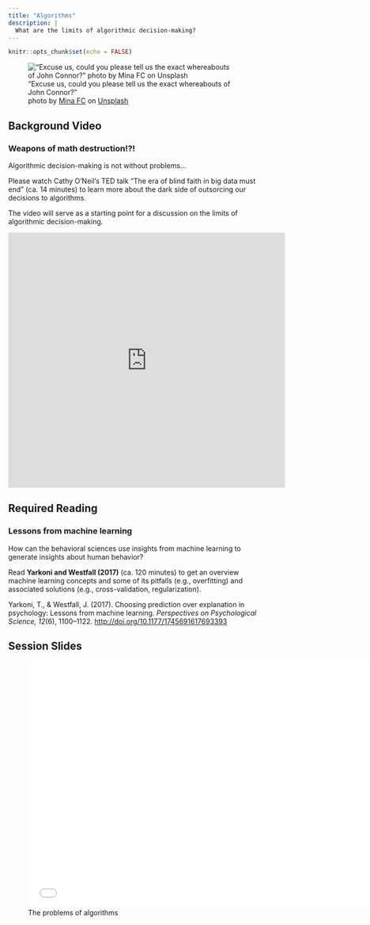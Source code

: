 ```yaml
---
title: "Algorithms"
description: |
  What are the limits of algorithmic decision-making?
---
```


```r
knitr::opts_chunk$set(echo = FALSE)
```


!["Excuse us, could you please tell us the exact whereabouts of John Connor?" <br> <span>photo by <a href="https://unsplash.com/@mina_fc?utm_source=unsplash&amp;utm_medium=referral&amp;utm_content=creditCopyText">Mina FC</a> on <a href="https://unsplash.com/s/photos/stupid-robot?utm_source=unsplash&amp;utm_medium=referral&amp;utm_content=creditCopyText">Unsplash</a></span>
](photos/mina-fc-3QKsG0fDrC8-unsplash.jpg)

## Background Video

### Weapons of math destruction!?!

Algorithmic decision-making is not without problems...

Please watch Cathy O'Neil's TED talk "The era of blind faith in big data must end" (ca. 14 minutes) to learn more about the dark side of outsorcing our decisions to algorithms. 

The video will serve as a starting point for a discussion on the limits of algorithmic decision-making.  

<iframe width="560" height="515" src="https://www.youtube.com/embed/_2u_eHHzRto" frameborder="0" allow="accelerometer; autoplay; clipboard-write; encrypted-media; gyroscope; picture-in-picture" allowfullscreen></iframe>

## Required Reading

### Lessons from machine learning

How can the behavioral sciences use insights from machine learning to generate insights about human behavior? 

Read **Yarkoni and Westfall (2017)** (ca. 120 minutes) to get an overview machine learning concepts and some of its pitfalls (e.g., overfitting) and associated solutions (e.g., cross-validation, regularization).

Yarkoni, T., & Westfall, J. (2017). Choosing prediction over explanation in psychology: Lessons from machine learning. *Perspectives on Psychological Science, 12*(6), 1100–1122. [http://doi.org/10.1177/1745691617693393](https://github.com/matarui/ebdm/raw/main/docs/literature/Yarkoni_2017_PPS.pdf)

## Session Slides

![The problems of algorithms](presentations/EBDM_session3.pdf){width=700px height=500px}

<!-- ## Additional Resources -->

<!-- ### Further Readings  -->

<!-- Are you interested in learning more about problems of machine learning, including the so-called "aligment problem"? This book could be a good starting point... -->

<!-- Christian, B. (2020). *The alignment problem.* New York: W.W. Norton & Company. [https://brianchristian.org/the-alignment-problem/](https://brianchristian.org/the-alignment-problem/) -->



